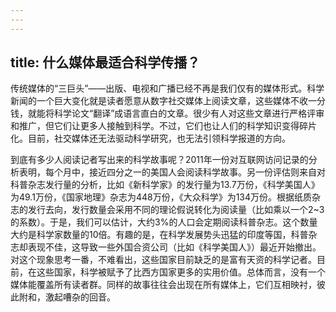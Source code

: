 ```yaml
---
---
---
```

title: 什么媒体最适合科学传播？
---




传统媒体的“三巨头”——出版、电视和广播已经不再是我们仅有的媒体形式。科学新闻的一个巨大变化就是读者愿意从数字社交媒体上阅读文章，这些媒体不收一分钱，就能将科学论文“翻译”成语言直白的文章。很少有人对这些文章进行严格评审和推广，但它们让更多人接触到科学。不过，它们也让人们的科学知识变得碎片化。目前，社交媒体还无法驱动科学研究，也无法引领科学报道的方向。

到底有多少人阅读记者写出来的科学故事呢？2011年一份对互联网访问记录的分析表明，每个月中，接近四分之一的美国人会阅读科学故事。另一份评估则来自对科普杂志发行量的分析，比如《新科学家》的发行量为13.7万份，《科学美国人》为49.1万份，《国家地理》杂志为448万份，《大众科学》为134万份。根据纸质杂志的发行去向，发行数量会采用不同的理论假说转化为阅读量（比如乘以一个2~3的系数）。于是，我们可以估计，大约3%的人口会定期阅读科普杂志。这个数量大约是科学家数量的10倍。有趣的是，在科学发展势头迅猛的印度等国，科普杂志却表现不佳，这导致一些外国合资公司（比如《科学美国人》）最近开始撤出。对这个现象思考一番，不难看出，这些国家目前缺乏的是富有天资的科学记者。目前，在这些国家，科学被赋予了比西方国家更多的实用价值。总体而言，没有一个媒体能覆盖所有读者群。同样的故事往往会出现在所有媒体上，它们互相映衬，彼此附和，激起嘈杂的回音。